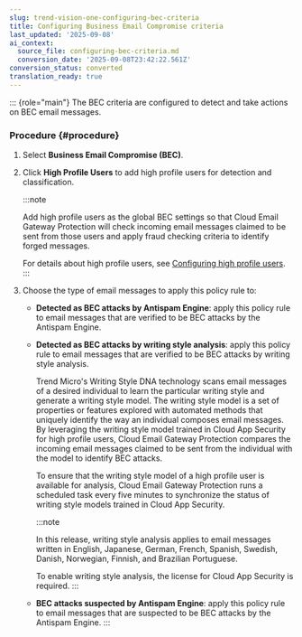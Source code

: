 ```yaml
---
slug: trend-vision-one-configuring-bec-criteria
title: Configuring Business Email Compromise criteria
last_updated: '2025-09-08'
ai_context:
  source_file: configuring-bec-criteria.md
  conversion_date: '2025-09-08T23:42:22.561Z'
conversion_status: converted
translation_ready: true
---
```


::: {role="main"}
The BEC criteria are configured to detect and take actions on BEC email messages.

### Procedure {#procedure}

1.  Select **Business Email Compromise (BEC)**.

2.  Click **High Profile Users** to add high profile users for detection and classification.

    :::note

    Add high profile users as the global BEC settings so that Cloud Email Gateway Protection will check incoming email messages claimed to be sent from those users and apply fraud checking criteria to identify forged messages.

    For details about high profile users, see [Configuring high profile users](configure-high-profile-users-email.mdx).
    :::

3.  Choose the type of email messages to apply this policy rule to:

    - **Detected as BEC attacks by Antispam Engine**: apply this policy rule to email messages that are verified to be BEC attacks by the Antispam Engine.

    - **Detected as BEC attacks by writing style analysis**: apply this policy rule to email messages that are verified to be BEC attacks by writing style analysis.

      Trend Micro's Writing Style DNA technology scans email messages of a desired individual to learn the particular writing style and generate a writing style model. The writing style model is a set of properties or features explored with automated methods that uniquely identify the way an individual composes email messages. By leveraging the writing style model trained in Cloud App Security for high profile users, Cloud Email Gateway Protection compares the incoming email messages claimed to be sent from the individual with the model to identify BEC attacks.

      To ensure that the writing style model of a high profile user is available for analysis, Cloud Email Gateway Protection runs a scheduled task every five minutes to synchronize the status of writing style models trained in Cloud App Security.

      :::note

      In this release, writing style analysis applies to email messages written in English, Japanese, German, French, Spanish, Swedish, Danish, Norwegian, Finnish, and Brazilian Portuguese.

      To enable writing style analysis, the license for Cloud App Security is required.
      :::

    - **BEC attacks suspected by Antispam Engine**: apply this policy rule to email messages that are suspected to be BEC attacks by the Antispam Engine.
:::
